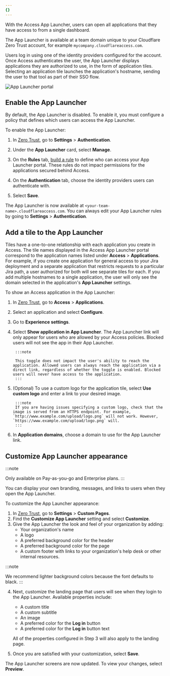 ```yaml
---
{}
---
```



With the Access App Launcher, users can open all applications that they have access to from a single dashboard.

The App Launcher is available at a <GlossaryTooltip term="team domain">team domain</GlossaryTooltip> unique to your Cloudflare Zero Trust account, for example `mycompany.cloudflareaccess.com`.

Users log in using one of the identity providers configured for the account. Once Access authenticates the user, the App Launcher displays applications they are authorized to use, in the form of application tiles. Selecting an application tile launches the application's hostname, sending the user to that tool as part of their SSO flow.

![App Launcher portal](~/assets/images/cloudflare-one/applications/app-launcher.png)

## Enable the App Launcher

By default, the App Launcher is disabled. To enable it, you must configure a policy that defines which users can access the App Launcher.

To enable the App Launcher:

1. In [Zero Trust](https://one.dash.cloudflare.com), go to **Settings** > **Authentication**.

2. Under the **App Launcher** card, select **Manage**.

3. On the **Rules** tab, [build a rule](/cloudflare-one/policies/access/) to define who can access your App Launcher portal. These rules do not impact permissions for the applications secured behind Access.

4. On the **Authentication** tab, choose the identity providers users can authenticate with.

5. Select **Save**.

The App Launcher is now available at `<your-team-name>.cloudflareaccess.com`. You can always edit your App Launcher rules by going to **Settings** > **Authentication**.

## Add a tile to the App Launcher

Tiles have a one-to-one relationship with each application you create in Access. The tile names displayed in the Access App Launcher portal correspond to the application names listed under **Access** > **Applications**. For example, if you create one application for general access to your Jira deployment and a separate application that restricts requests to a particular Jira path, a user authorized for both will see separate tiles for each. If you add multiple hostnames to a single application, the user will only see the domain selected in the application's **App Launcher** settings.

To show an Access application in the App Launcher:

1. In [Zero Trust](https://one.dash.cloudflare.com/), go to **Access** > **Applications**.
2. Select an application and select **Configure**.
3. Go to **Experience settings**.
4. Select **Show application in App Launcher**. The App Launcher link will only appear for users who are allowed by your Access policies. Blocked users will not see the app in their App Launcher.

		:::note

		This toggle does not impact the user's ability to reach the application. Allowed users can always reach the application via a direct link, regardless of whether the toggle is enabled. Blocked users will never have access to the application.
		:::

5. (Optional) To use a custom logo for the application tile, select **Use custom logo** and enter a link to your desired image.

		:::note
		If you are having issues specifying a custom logo, check that the image is served from an HTTPS endpoint. For example, `http://www.example.com/upload/logo.png` will not work. However, `https://www.example.com/upload/logo.png` will.
		:::

6. In **Application domains**, choose a domain to use for the App Launcher link.

## Customize App Launcher appearance

:::note

Only available on Pay-as-you-go and Enterprise plans.
:::

You can display your own branding, messages, and links to users when they open the App Launcher.

To customize the App Launcher appearance:

1. In [Zero Trust](https://one.dash.cloudflare.com/), go to **Settings** > **Custom Pages**.
2. Find the **Customize App Launcher** setting and select **Customize**.
3. Give the App Launcher the look and feel of your organization by adding:
   - Your organization's name
   - A logo
   - A preferred background color for the header
   - A preferred background color for the page
   - A custom footer with links to your organization's help desk or other internal resources.

:::note

We recommend lighter background colors because the font defaults to black.
:::

4. Next, customize the landing page that users will see when they login to the App Launcher. Available properties include:

   - A custom title
   - A custom subtitle
   - An image
   - A preferred color for the **Log in** button
   - A preferred color for the **Log in** button text

   All of the properties configured in Step 3 will also apply to the landing page.

5. Once you are satisfied with your customization, select **Save**.

The App Launcher screens are now updated. To view your changes, select **Preview**.
